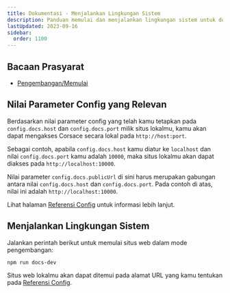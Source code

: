 ```yaml
---
title: Dokumentasi - Menjalankan Lingkungan Sistem
description: Panduan memulai dan menjalankan lingkungan sistem untuk dokumentasi pengembangan.
lastUpdated: 2023-09-16
sidebar:
  order: 1100
---
```


## Bacaan Prasyarat

*   [Pengembangan/Memulai](../../..)

## Nilai Parameter Config yang Relevan

Berdasarkan nilai parameter config yang telah kamu tetapkan pada `config.docs.host` dan `config.docs.port` milik situs lokalmu, kamu akan dapat mengakses Corsace secara lokal pada `http://host:port`.

Sebagai contoh, apabila `config.docs.host` kamu diatur ke `localhost` dan nilai `config.docs.port` kamu adalah `10000`, maka situs lokalmu akan dapat diakses pada `http://localhost:10000`.

Nilai parameter `config.docs.publicUrl` di sini harus merupakan gabungan antara nilai `config.docs.host` dan `config.docs.port`. Pada contoh di atas, nilai ini adalah `http://localhost:10000`.

Lihat halaman [Referensi Config](../../../misc/reference/config) untuk informasi lebih lanjut.

## Menjalankan Lingkungan Sistem

Jalankan perintah berikut untuk memulai situs web dalam mode pengembangan:

```bash
npm run docs-dev
```

Situs web lokalmu akan dapat ditemui pada alamat URL yang kamu tentukan pada [Referensi Config](../../../misc/reference/config).
